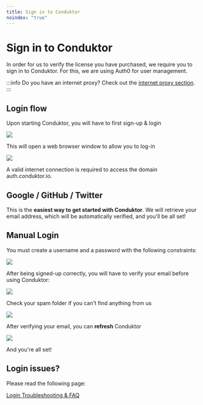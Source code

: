 ```yaml
---
title: Sign in to Conduktor
noindex: "true"
---
```


# Sign in to Conduktor

In order for us to verify the license you have purchased, we require you to sign in to Conduktor. For this, we are using Auth0 for user management.&#x20;

:::info
Do you have an internet proxy? Check out the
[internet proxy section](/desktop/conduktor-first-steps/login-troubleshooting/internet-proxy).
:::

## Login flow

Upon starting Conduktor, you will have to first sign-up & login

![](<../../assets/image (32).png>)

This will open a web browser window to allow you to log-in&#x20;

![](../../assets/screen-shot-2020-04-08-at-10.23.15.png)

A valid internet connection is required to access the domain auth.conduktor.io.&#x20;

## Google / GitHub / Twitter

This is the **easiest way to get started with Conduktor**. We will retrieve your email address, which will be automatically verified, and you'll be all set!&#x20;

## Manual Login

You must create a username and a password with the following constraints:

![](<../../assets/image (30).png>)

After being signed-up correctly, you will have to verify your email before using Conduktor:

![](<../../assets/image (1).png>)

Check your spam folder if you can't find anything from us

![](<../../assets/image (5).png>)

After verifying your email, you can **refresh** Conduktor

![](<../../assets/image (24).png>)

And you're all set!

## Login issues?

Please read the following page:

[Login Troubleshooting & FAQ](/desktop/conduktor-first-steps/login-troubleshooting)
